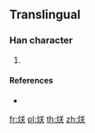 {{CJK Unified Ideographs character info|{{zh-hanzi}}|name=烪|hex=70EA|previous=烩|next=烫}}
==Translingual==

===Han character===
{{Han char|rn=86|rad=火|as=06|sn=10|four=|canj=FTK}}

# {{defn|Han|sort=火06}}

====References====
* {{Han ref|kx=0671.081|hdz=32200.201|uh=70EA|ud=28906}}

[[fr:烪]]
[[pl:烪]]
[[th:烪]]
[[zh:烪]]